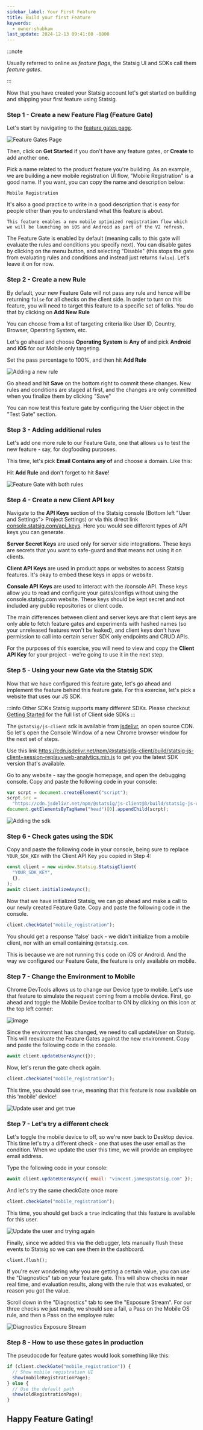 ```yaml
---
sidebar_label: Your First Feature
title: Build your first Feature
keywords:
  - owner:shubham
last_update: 2024-12-13 09:41:00 -0800
---
```


:::note

Usually referred to online as _feature flags_, the Statsig UI and SDKs call them _feature gates_.

:::

Now that you have created your Statsig account let's get started on building and shipping your first feature using Statsig.

### Step 1 - Create a new Feature Flag (Feature Gate)

Let's start by navigating to the [feature gates page](https://console.statsig.com/gates).

![Feature Gates Page](https://github.com/user-attachments/assets/00331234-34b7-48ef-98a9-9a094e44af1b)

Then, click on **Get Started** if you don't have any feature gates, or **Create** to add another one.

Pick a name related to the product feature you're building. As an example, we are building a new mobile registration UI flow, "Mobile Registration" is a good name. If you want, you can copy the name and description below:

```
Mobile Registration
```

It's also a good practice to write in a good description that is easy for people other than you to understand what this feature is about.

```
This feature enables a new mobile optimized registration flow which
we will be launching on iOS and Android as part of the V2 refresh.
```

The Feature Gate is enabled by default (meaning calls to this gate will evaluate the rules and conditions you specify next). You can disable gates by clicking on the menu button, and selecting "Disable" (this stops the gate from evaluating rules and conditions and instead just returns `false`). Let's leave it on for now.


### Step 2 - Create a new Rule

By default, your new Feature Gate will not pass any rule and hence will be returning `false` for all checks on the client side. In order to turn on this feature, you will need to target this feature to a specific set of folks. You do that by clicking on **Add New Rule**

You can choose from a list of targeting criteria like User ID, Country, Browser, Operating System, etc.

Let's go ahead and choose **Operating System** is **Any of** and pick **Android** and **iOS** for our Mobile only targeting.

Set the pass percentage to 100%, and then hit **Add Rule**

![Adding a new rule](https://github.com/user-attachments/assets/f4717e74-c1a7-4e3e-b894-13622f230f71)

Go ahead and hit **Save** on the bottom right to commit these changes. New rules and conditions are staged at first, and the changes are only committed when you finalize them by clicking "Save"

You can now test this feature gate by configuring the User object in the "Test Gate" section.

### Step 3 - Adding additional rules

Let's add one more rule to our Feature Gate, one that allows us to test the new feature - say, for dogfooding purposes.

This time, let's pick **Email** **Contains any of** and choose a domain. Like this:

Hit **Add Rule** and don't forget to hit **Save**!

![Feature Gate with both rules](https://github.com/user-attachments/assets/70c5b470-dd0a-409a-9e87-dd3c2b6b0001)

### Step 4 - Create a new Client API key

Navigate to the **API Keys** section of the Statsig console (Bottom left "User and Settings"> Project Settings) or via this direct link [console.statsig.com/api_keys](https://console.statsig.com/api_keys). Here you would see different types of API keys you can generate.

**Server Secret Keys** are used only for server side integrations. These keys are secrets that you want to safe-guard and that means not using it on clients.

**Client API Keys** are used in product apps or websites to access Statsig features. It's okay to embed these keys in apps or website.

**Console API Keys** are used to interact with the /console API. These keys allow you to read and configure your gates/configs without using the console.statsig.com website. These keys should be kept secret and not included any public repositories or client code.

The main differences between client and server keys are that client keys are only able to fetch feature gates and experiments with hashed names (so your unreleased features won't be leaked), and client keys don't have permission to call into certain server SDK only endpoints and CRUD APIs.

For the purposes of this exercise, you will need to view and copy the **Client API Key** for your project - we're going to use it in the next step.

### Step 5 - Using your new Gate via the Statsig SDK

Now that we have configured this feature gate, let's go ahead and implement the feature behind this feature gate. For this exercise, let's pick a website that uses our JS SDK.

:::info Other SDKs
Statsig supports many different SDKs. Please checkout [Getting Started](/) for the full list of Client side SDKs
:::

The `@statsig/js-client` sdk is available from [jsdelivr](http://www.jsdelivr.com/), an open source CDN. So let's open the Console Window of a new Chrome browser window for the next set of steps.

Use this link https://cdn.jsdelivr.net/npm/@statsig/js-client/build/statsig-js-client+session-replay+web-analytics.min.js to get you the latest SDK version that's available.

Go to any website - say the google homepage, and open the debugging console. Copy and paste the following code in your console:

```js
var scrpt = document.createElement("script");
scrpt.src =
  "https://cdn.jsdelivr.net/npm/@statsig/js-client@3/build/statsig-js-client+session-replay+web-analytics.min.js";
document.getElementsByTagName("head")[0].appendChild(scrpt);
```

![Adding the sdk](https://github.com/user-attachments/assets/5cca1a8d-ca64-40b5-9107-567f0e2a4dd4)

### Step 6 - Check gates using the SDK

Copy and paste the following code in your console, being sure to replace `YOUR_SDK_KEY` with the Client API Key you copied in Step 4:

```js
const client = new window.Statsig.StatsigClient(
  "YOUR_SDK_KEY",
  {},
);
await client.initializeAsync();
```

Now that we have initialized Statsig, we can go ahead and make a call to our newly created Feature Gate. Copy and paste the following code in the console.

```js
client.checkGate("mobile_registration");
```

You should get a response 'false' back - we didn't initialize from a mobile client, nor with an email containing `@statsig.com`.

This is because we are not running this code on iOS or Android. And the way we configured our Feature Gate, the feature is only available on mobile.

### Step 7 - Change the Environment to Mobile

Chrome DevTools allows us to change our Device type to mobile. Let's use that feature to simulate the request coming from a mobile device. First, go ahead and toggle the Mobile Device toolbar to ON by clicking on this icon at the top left corner:

![image](https://user-images.githubusercontent.com/74588208/117494211-de6a6780-af28-11eb-8d99-c2f557d4ccde.png)

Since the environment has changed, we need to call updateUser on Statsig.  This will reevaluate the Feature Gates against the new environment. Copy and paste the following code in the console.

```js
await client.updateUserAsync({});
```

Now, let's rerun the gate check again.

```js
client.checkGate("mobile_registration");
```

This time, you should see `true`, meaning that this feature is now available on this 'mobile' device!

![Update user and get true](https://github.com/user-attachments/assets/b2c6922e-e5e4-46d4-b3d9-41ff77e81b91)


### Step 7 - Let's try a different check

Let's toggle the mobile device to off, so we're now back to Desktop device. This time let's try a different check - one that uses the user email as the condition. When we update the user this time, we will provide an employee email address.

Type the following code in your console:

```js
await client.updateUserAsync({ email: "vincent.james@statsig.com" });
```


And let's try the same checkGate once more

```js
client.checkGate("mobile_registration");
```

This time, you should get back a `true` indicating that this feature is available for this user.

![Update the user and trying again](https://github.com/user-attachments/assets/249702d3-0798-439c-b99d-1df01f0367a5)

Finally, since we added this via the debugger, lets manually flush these events to Statsig so we can see them in the dashboard.

```
client.flush();
```

If you're ever wondering *why* you are getting a certain value, you can use the "Diagnostics" tab on your feature gate.  This will show checks in near real time, and evaluation results, along with the rule that was evaluated, or reason you got the value.

Scroll down in the "Diagnostics" tab to see the "Exposure Stream".  For our three checks we just made, we should see a fail, a Pass on the Mobile OS rule, and then a Pass on the employee rule:

![Diagnostics Exposure Stream](https://github.com/user-attachments/assets/851b4455-e63d-4bb0-9566-b3c149d463c2)

### Step 8 - How to use these gates in production

The pseudocode for feature gates would look something like this:

```js
if (client.checkGate("mobile_registration")) {
  // Show mobile registration UI
  show(mobileRegistrationPage);
} else {
  // Use the default path
  show(oldRegistrationPage);
}
```

## Happy Feature Gating!
